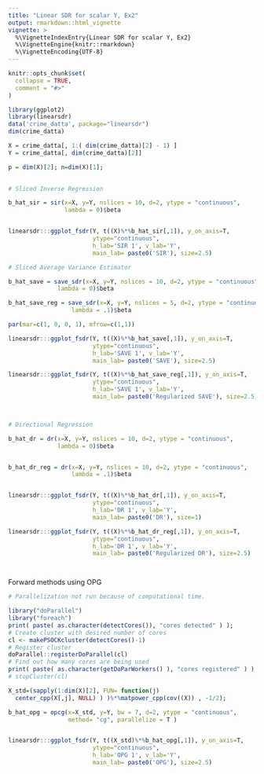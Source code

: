```yaml
---
title: "Linear SDR for scalar Y, Ex2"
output: rmarkdown::html_vignette
vignette: >
  %\VignetteIndexEntry{Linear SDR for scalar Y, Ex2}
  %\VignetteEngine{knitr::rmarkdown}
  %\VignetteEncoding{UTF-8}
---
```


```r
knitr::opts_chunk$set(
  collapse = TRUE,
  comment = "#>"
)
```

```r
library(ggplot2)
library(linearsdr)
data('crime_datta', package="linearsdr")
dim(crime_datta)

X = crime_datta[, 1:( dim(crime_datta)[2] - 1) ]
Y = crime_datta[, dim(crime_datta)[2]]

p = dim(X)[2]; n=dim(X)[1];
 

```

```r
# Sliced Inverse Regression

b_hat_sir = sir(x=X, y=Y, nslices = 10, d=2, ytype = "continuous",
                lambda = 0)$beta


linearsdr:::ggplot_fsdr(Y, t((X)%*%b_hat_sir[,1]), y_on_axis=T,
                        ytype="continuous",
                        h_lab='SIR 1', v_lab='Y',
                        main_lab= paste0('SIR'), size=2.5)
```
```r
# Sliced Average Variance Estimator

b_hat_save = save_sdr(x=X, y=Y, nslices = 10, d=2, ytype = "continuous",
              lambda = 0)$beta

b_hat_save_reg = save_sdr(x=X, y=Y, nslices = 5, d=2, ytype = "continuous",
                  lambda = .1)$beta

par(mar=c(1, 0, 0, 1), mfrow=c(1,1))

linearsdr:::ggplot_fsdr(Y, t((X)%*%b_hat_save[,1]), y_on_axis=T,
                        ytype="continuous",
                        h_lab='SAVE 1', v_lab='Y',
                        main_lab= paste0('SAVE'), size=2.5)

linearsdr:::ggplot_fsdr(Y, t((X)%*%b_hat_save_reg[,1]), y_on_axis=T,
                        ytype="continuous",
                        h_lab='SAVE 1', v_lab='Y',
                        main_lab= paste0('Regularized SAVE'), size=2.5)




```

```r
# Directional Regression

b_hat_dr = dr(x=X, y=Y, nslices = 10, d=2, ytype = "continuous",
              lambda = 0)$beta


b_hat_dr_reg = dr(x=X, y=Y, nslices = 10, d=2, ytype = "continuous",
                  lambda = .1)$beta


linearsdr:::ggplot_fsdr(Y, t((X)%*%b_hat_dr[,1]), y_on_axis=T,
                        ytype="continuous",
                        h_lab='DR 1', v_lab='Y',
                        main_lab= paste0('DR'), size=1)

linearsdr:::ggplot_fsdr(Y, t((X)%*%b_hat_dr_reg[,1]), y_on_axis=T,
                        ytype="continuous",
                        h_lab='DR 1', v_lab='Y',
                        main_lab= paste0('Regularized DR'), size=2.5)




```

Forward methods using OPG
```r
# Parallelization not run because of computational time. 

library("doParallel")
library("foreach")
print( paste( as.character(detectCores()), "cores detected" ) );
# Create cluster with desired number of cores
cl <- makePSOCKcluster(detectCores()-1)
# Register cluster
doParallel::registerDoParallel(cl)
# Find out how many cores are being used
print( paste( as.character(getDoParWorkers() ), "cores registered" ) )
# stopCluster(cl)

X_std=(sapply(1:dim(X)[2], FUN= function(j)
  center_cpp(X[,j], NULL) ) )%*%matpower_cpp(cov((X)) , -1/2);

b_hat_opg = opcg(x=X_std, y=Y, bw = 7, d=2, ytype = "continuous", 
                 method= "cg", parallelize = T )


linearsdr:::ggplot_fsdr(Y, t((X_std)%*%b_hat_opg[,1]), y_on_axis=T,
                        ytype="continuous",
                        h_lab='OPG 1', v_lab='Y',
                        main_lab= paste0('OPG'), size=2.5)

```
